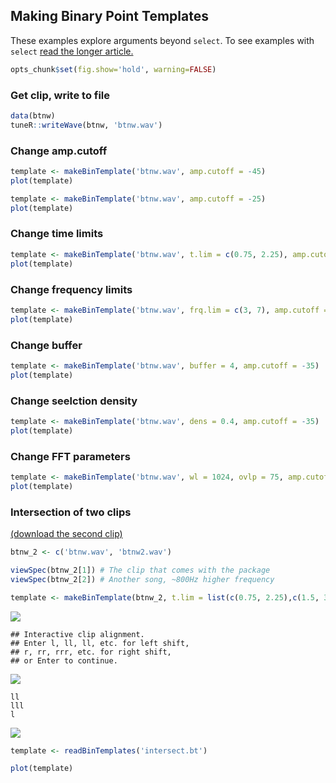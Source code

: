 ## Making Binary Point Templates
These examples explore arguments beyond `select`. To see examples with `select` <a href="makingBinTemplates.html" target="_blank">read the longer article.</a>

```r
opts_chunk$set(fig.show='hold', warning=FALSE)
```

### Get clip, write to file
```r
data(btnw)
tuneR::writeWave(btnw, 'btnw.wav')
```

### Change amp.cutoff
```r
template <- makeBinTemplate('btnw.wav', amp.cutoff = -45)
plot(template)
```
```r
template <- makeBinTemplate('btnw.wav', amp.cutoff = -25)
plot(template)
```

### Change time limits
```r
template <- makeBinTemplate('btnw.wav', t.lim = c(0.75, 2.25), amp.cutoff = -35)
plot(template)
```

### Change frequency limits
```r
template <- makeBinTemplate('btnw.wav', frq.lim = c(3, 7), amp.cutoff = -35)
plot(template)
```

### Change buffer
```r
template <- makeBinTemplate('btnw.wav', buffer = 4, amp.cutoff = -35)
plot(template)
```

### Change seelction density
```r
template <- makeBinTemplate('btnw.wav', dens = 0.4, amp.cutoff = -35)
plot(template)
```

### Change FFT parameters
```r
template <- makeBinTemplate('btnw.wav', wl = 1024, ovlp = 75, amp.cutoff = -35)
plot(template)
```

### Intersection of two clips
<a href="https://github.com/jonkatz2/monitoR/blob/gh-pages/assets/makingTemplates/btnw2.wav?raw=true">(download the second clip)</a>

```r
btnw_2 <- c('btnw.wav', 'btnw2.wav')
```
```r
viewSpec(btnw_2[1]) # The clip that comes with the package
viewSpec(btnw_2[2]) # Another song, ~800Hz higher frequency
```
```r
template <- makeBinTemplate(btnw_2, t.lim = list(c(0.75, 2.25),c(1.5, 3.5)), frq.lim = c(3, 8), amp.cutoff = -35)
```
![](img/intersectBTNW.png)
```
## Interactive clip alignment.
## Enter l, ll, ll, etc. for left shift, 
## r, rr, rrr, etc. for right shift, 
## or Enter to continue.
```
![](img/intersectBTNW2.png)
```
ll
lll
l
```
![](img/intersectBTNW3.png)


```r
template <- readBinTemplates('intersect.bt')
```
```r
plot(template)
```
